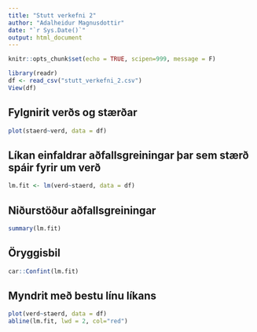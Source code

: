 ```yaml
---
title: "Stutt verkefni 2"
author: "Adalheidur Magnusdottir"
date: "`r Sys.Date()`"
output: html_document
---
```


```r
knitr::opts_chunk$set(echo = TRUE, scipen=999, message = F)
```

```r
library(readr)
df <- read_csv("stutt_verkefni_2.csv")
View(df)
```

## Fylgnirit verðs og stærðar

```r
plot(staerd~verd, data = df)
```

## Líkan einfaldrar aðfallsgreiningar þar sem stærð spáir fyrir um verð

```r
lm.fit <- lm(verd~staerd, data = df)
```

## Niðurstöður aðfallsgreiningar

```r
summary(lm.fit)
```

## Öryggisbil

```r
car::Confint(lm.fit)
```

## Myndrit með bestu línu líkans
```r
plot(verd~staerd, data = df)
abline(lm.fit, lwd = 2, col="red")
```

